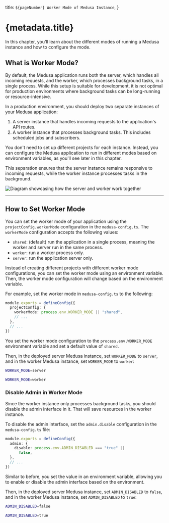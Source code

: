 
  title: `${pageNumber} Worker Mode of Medusa Instance`,
}

# {metadata.title}

In this chapter, you'll learn about the different modes of running a Medusa instance and how to configure the mode.

## What is Worker Mode?

By default, the Medusa application runs both the server, which handles all incoming requests, and the worker, which processes background tasks, in a single process. While this setup is suitable for development, it is not optimal for production environments where background tasks can be long-running or resource-intensive.

In a production environment, you should deploy two separate instances of your Medusa application:

1. A server instance that handles incoming requests to the application's API routes.
2. A worker instance that processes background tasks. This includes scheduled jobs and subscribers.

You don't need to set up different projects for each instance. Instead, you can configure the Medusa application to run in different modes based on environment variables, as you'll see later in this chapter.

This separation ensures that the server instance remains responsive to incoming requests, while the worker instance processes tasks in the background.

![Diagram showcasing how the server and worker work together](https://res.cloudinary.com/dza7lstvk/image/upload/fl_lossy/f_auto/r_16/ar_16:9,c_pad/v1/Medusa%20Book/medusa-worker_klkbch.jpg?_a=BATFJtAA0)

---

## How to Set Worker Mode

You can set the worker mode of your application using the `projectConfig.workerMode` configuration in the `medusa-config.ts`. The `workerMode` configuration accepts the following values:

- `shared`: (default) run the application in a single process, meaning the worker and server run in the same process.
- `worker`: run a worker process only.
- `server`: run the application server only.

Instead of creating different projects with different worker mode configurations, you can set the worker mode using an environment variable. Then, the worker mode configuration will change based on the environment variable.

For example, set the worker mode in `medusa-config.ts` to the following:

```ts title="medusa-config.ts"
module.exports = defineConfig({
  projectConfig: {
    workerMode: process.env.WORKER_MODE || "shared",
    // ...
  },
  // ...
})
```

You set the worker mode configuration to the `process.env.WORKER_MODE` environment variable and set a default value of `shared`.

Then, in the deployed server Medusa instance, set `WORKER_MODE` to `server`, and in the worker Medusa instance, set `WORKER_MODE` to `worker`:

<CodeTabs group="worker-mode-env">
  <CodeTab label="Server Medusa Instance" value="server">

```bash
WORKER_MODE=server
```

  </CodeTab>
  <CodeTab label="Worker Medusa Instance" value="worker">

```bash
WORKER_MODE=worker
```

  </CodeTab>
</CodeTabs>

### Disable Admin in Worker Mode

Since the worker instance only processes background tasks, you should disable the admin interface in it. That will save resources in the worker instance.

To disable the admin interface, set the `admin.disable` configuration in the `medusa-config.ts` file:

```ts title="medusa-config.ts"
module.exports = defineConfig({
  admin: {
    disable: process.env.ADMIN_DISABLED === "true" ||
      false,
  },
  // ...
})
```

Similar to before, you set the value in an environment variable, allowing you to enable or disable the admin interface based on the environment.

Then, in the deployed server Medusa instance, set `ADMIN_DISABLED` to `false`, and in the worker Medusa instance, set `ADMIN_DISABLED` to `true`:

<CodeTabs group="worker-mode-env">
  <CodeTab label="Server Medusa Instance" value="server">

```bash
ADMIN_DISABLED=false
```

  </CodeTab>
  <CodeTab label="Worker Medusa Instance" value="worker">

```bash
ADMIN_DISABLED=true
```

  </CodeTab>
</CodeTabs>
